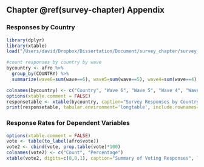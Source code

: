 ## Chapter \@ref(survey-chapter) Appendix {-}

### Responses by Country {-}

\singlespacing
```r
library(dplyr)
library(xtable)
load("/Users/david/Dropbox/Dissertation/Document/survey_chapter/survey_data/merged_afrobarometer.Rds") #built by afrobarometer_dataprep.R

#count responses by country by wave
bycountry <- afro %>%
  group_by(COUNTRY) %>%
  summarize(wave6=sum(wave==6), wave5=sum(wave==5), wave4=sum(wave==4), wave3=sum(wave==3))

colnames(bycountry) <- c("Country", "Wave 6", "Wave 5", "Wave 4", "Wave 3")
options(xtable.comment = FALSE)
responsetable <- xtable(bycountry, caption="Survey Responses by Country and Wave", label="tab:response")
print(responsetable, tabular.environment='longtable', include.rownames=F)
```
\doublespacing

### Response Rates for Dependent Variables {-}

```r
options(xtable.comment = FALSE)
vote <- table(to_label(afro$vote))
vote2 <- cbind(vote, prop.table(vote)*100)
colnames(vote2) <- c("Count", "Percentage")
xtable(vote2, digits=c(0,0,1), caption="Summary of Voting Responses", label="tab:vote")
```
